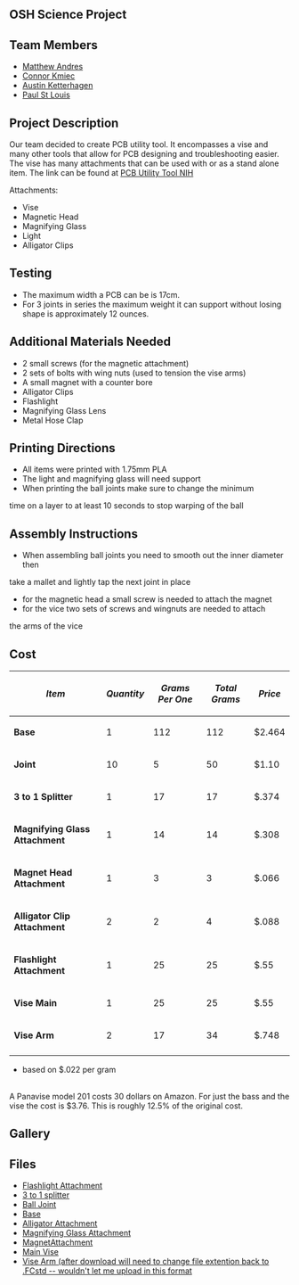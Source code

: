 {{777}}

==OSH Science Project==

==Team Members==
*[[User:mmandres|Matthew Andres]]
*[[User:Cjkmiec|Connor Kmiec]]
*[[User:Atketter|Austin Ketterhagen]]
*[[User:Prstlouis|Paul St Louis]]

==Project Description==
Our team decided to create PCB utility tool. It encompasses a vise and many other tools
that allow for PCB designing and troubleshooting easier. The vise has many attachments
that can be used with or as a stand alone item. The link can be found at [http://3dprint.nih.gov/discover/3dpx-002160 PCB Utility Tool NIH]

Attachments:
*Vise
*Magnetic Head
*Magnifying Glass
*Light
*Alligator Clips

==Testing==
*The maximum width a PCB can be is 17cm. 
*For 3 joints in series the maximum weight it can support without losing shape is approximately 12 ounces.

==Additional Materials Needed==
*2 small screws (for the magnetic attachment)
*2 sets of bolts with wing nuts (used to tension the vise arms)
*A small magnet with a counter bore
*Alligator Clips
*Flashlight
*Magnifying Glass Lens
*Metal Hose Clap

==Printing Directions==
*All items were printed with 1.75mm PLA 
*The light and magnifying glass will need support
*When printing the ball joints make sure to change the minimum
time on a layer to at least 10 seconds to stop warping of the ball

==Assembly Instructions==
*When assembling ball joints you need to smooth out the inner diameter then 
take a mallet and lightly tap the next joint in place
*for the magnetic head a small screw is needed to attach the magnet
*for the vice two sets of screws and wingnuts are needed to attach
the arms of the vice 

==Cost==
{| class="wikitable" border="1"
! <font><font>'''''Item'''''</font></font>!! <font><font>'''''Quantity'''''</font></font>!! <font><font>'''''Grams Per One'''''</font></font>!! <font><font>'''''Total Grams'''''</font></font>!!<font><font>'''''Price'''''</font></font>
|-
| <font><font>'''Base'''</font></font>
| <font><font>1</font></font>
| <font><font>112</font></font>
| <font><font>112</font></font>
| <font><font>$2.464</font></font>
|-
| <font><font>'''Joint'''</font></font>
| <font><font>10</font></font>
| <font><font>5</font></font>
| <font><font>50</font></font>
| <font><font>$1.10</font></font>
|-
| <font><font>'''3 to 1 Splitter'''</font></font>
| <font><font>1</font></font>
| <font><font>17</font></font>
| <font><font>17</font></font>
| <font><font>$.374</font></font>
|-
| <font><font>'''Magnifying Glass Attachment'''</font></font>
| <font><font>1</font></font>
| <font><font>14</font></font>
| <font><font>14</font></font>
| <font><font>$.308</font></font>
|-
| <font><font>'''Magnet Head Attachment'''</font></font>
| <font><font>1</font></font>
| <font><font>3</font></font>
| <font><font>3</font></font>
| <font><font>$.066</font></font>
|-
| <font><font>'''Alligator Clip Attachment'''</font></font>
| <font><font>2</font></font>
| <font><font>2</font></font>
| <font><font>4</font></font>
| <font><font>$.088</font></font>
|-
| <font><font>'''Flashlight Attachment'''</font></font>
| <font><font>1</font></font>
| <font><font>25</font></font>
| <font><font>25</font></font>
| <font><font>$.55</font></font>
|-
| <font><font>'''Vise Main'''</font></font>
| <font><font>1</font></font>
| <font><font>25</font></font>
| <font><font>25</font></font>
| <font><font>$.55</font></font>
|-
| <font><font>'''Vise Arm'''</font></font>
| <font><font>2</font></font>
| <font><font>17</font></font>
| <font><font>34</font></font>
| <font><font>$.748</font></font>
|-
|}

*based on $.022 per gram

<br>
A Panavise model 201 costs 30 dollars on Amazon. For just the bass and the vise the cost is $3.76. This is roughly 12.5% of the original cost.

==Gallery==
{{Gallery
|width=180
|height=135
|title= PCB Utility Tool
|lines=4
|Image:base.jpeg| Base
|Image:alligator_Clip.jpeg| Alligator Clip Attachment
|Image:splitter.jpeg| 1 to 3 splitter
|Image:chained.jpeg| Chain of Joints
|Image:vise.jpeg| Vise attachment
|Image:magnet.jpeg| Magnet Attachment
|Image:light.jpeg| Light Attachment
|Image:glass.jpeg| Magnifying Glass Attachment
}}

==Files==
*[[file:Flash_head.scad|Flashlight Attachment]]
*[[file:ball-joint 1 to 3.scad|3 to 1 splitter]]
*[[file:ball-joint_final.scad|Ball Joint]]
*[[file:bottom.scad|Base]]
*[[file:clip_holder.scad|Alligator Attachment]]
*[[file:Magglass_head.scad|Magnifying Glass Attachment]]
*[[file:Magnet_head.scad|MagnetAttachment]]
*[[file:pcb holder rod.scad|Main Vise]]
*[[file:pcb holder slider rod.FCStd|Vise Arm (after download will need to change file extention back to .FCstd -- wouldn't let me upload in this format]]